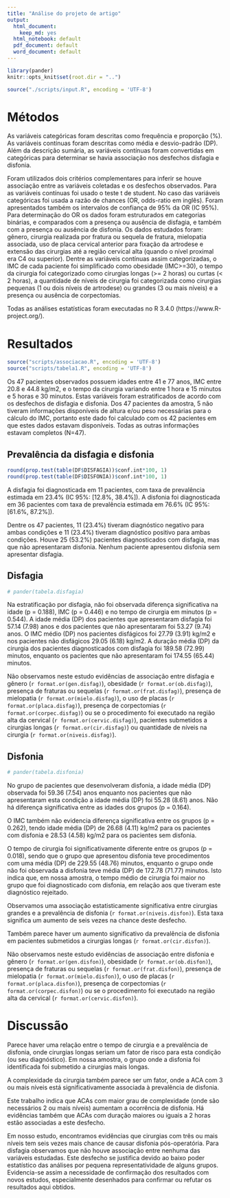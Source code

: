 ```yaml
---
title: "Análise do projeto de artigo"
output:
  html_document:
    keep_md: yes
  html_notebook: default
  pdf_document: default
  word_document: default
---
```


```r
library(pander)
knitr::opts_knit$set(root.dir = "..")
```

```r
source("./scripts/input.R", encoding = 'UTF-8')

```

# Métodos

As variáveis categóricas foram descritas como frequência e proporção (%).
As variáveis contínuas foram descritas como média e desvio-padrão (DP).
Além da descrição sumária, as variáveis contínuas foram convertidas em categóricas para determinar se havia associação nos desfechos disfagia e disfonia.

Foram utilizados dois critérios complementares para inferir se houve associação entre as variáveis coletadas e os desfechos observados.
Para as variáveis contínuas foi usado o teste t de student.
No caso das variáveis categóricas foi usada a razão de chances (OR, odds-ratio em inglês).
Foram apresentados também os intervalos de confiança de 95% da OR (IC 95%).
Para determinação do OR os dados foram estruturados em categorias binárias, e comparados com a presença ou ausência de disfagia, e também com a presença ou ausência de disfonia.
Os dados estudados foram: gênero, cirurgia realizada por fratura ou sequela de fratura, mielopatia associada, uso de placa cervical anterior para fixação da artrodese e extensão das cirurgias até a região cervical alta (quando o nível proximal era C4 ou superior).
Dentre as variáveis contínuas assim categorizadas, o IMC de cada paciente foi simplificado como obesidade (IMC>=30), o tempo da cirurgia foi categorizado como cirurgias longas (>= 2 horas) ou curtas (< 2 horas), a quantidade de níveis de cirurgia foi categorizada como cirurgias pequenas (1 ou dois níveis de artrodese) ou grandes (3 ou mais níveis) e a presença ou ausência de corpectomias.

Todas as análises estatísticas foram executadas no R 3.4.0 (https://www.R-project.org/).

# Resultados

```r
source("scripts/associacao.R", encoding = 'UTF-8')
source("scripts/tabela1.R", encoding = 'UTF-8')
```

Os 47 pacientes observados possuem idades entre 41 e 77 anos, IMC entre 20.8 e 44.8 kg/m2, e o tempo da cirurgia variando entre 1 hora e 15 minutos e 5 horas e 30 minutos.
Estas variáveis foram estratificados de acordo com os desfechos de disfagia e disfonia.
Dos 47 pacientes da amostra, 5 não tiveram informações disponíveis de altura e/ou peso necessárias para o cálculo do IMC, portanto este dado foi calculado com os 42 pacientes em que estes dados estavam disponíveis.
Todas as outras informações estavam completos (N=47).

## Prevalência da disfagia e disfonia

```r
round(prop.test(table(DF$DISFAGIA))$conf.int*100, 1)
round(prop.test(table(DF$DISFONIA))$conf.int*100, 1)
```

A disfagia foi diagnosticada em 11 pacientes, com taxa de prevalência estimada em 23.4% (IC 95%: [12.8%, 38.4%]).
A disfonia foi diagnosticada em 36 pacientes com taxa de prevalência estimada em 76.6% (IC 95%: [61.6%, 87.2%]).

Dentre os 47 pacientes, 11 (23.4%) tiveram diagnóstico negativo para ambas condições e 11 (23.4%) tiveram diagnóstico positivo para ambas condições.
Houve 25 (53.2%) pacientes diagnosticados com disfagia, mas que não apresentaram disfonia.
Nenhum paciente apresentou disfonia sem apresentar disfagia.

## Disfagia

```r
# pander(tabela.disfagia)
```

Na estratificação por disfagia, não foi observada diferença significativa na idade (p = 0.188), IMC (p = 0.446) e no tempo de cirurgia em minutos (p = 0.544).
A idade média (DP) dos pacientes que apresentaram disfagia foi 57.14 (7.98) anos e dos pacientes que não apresentaram foi 53.27 (9.74) anos.
O IMC médio (DP) nos pacientes disfágicos foi 27.79 (3.91) kg/m2 e nos pacientes não disfágicos 29.05 (6.18) kg/m2.
A duração média (DP) da cirurgia dos pacientes diagnosticados com disfagia foi 189.58 (72.99) minutos, enquanto os pacientes que não apresentaram foi 174.55 (65.44) minutos.

Não observamos neste estudo evidências de associação entre disfagia e
gênero (`r format.or(gen.disfag) `),
obesidade (`r format.or(ob.disfag)`),
presença de fraturas ou sequelas (`r format.or(frat.disfag)`),
presença de mielopatia (`r format.or(mielo.disfag)`),
o uso de placas (`r format.or(placa.disfag)`),
presença de corpectomias (`r format.or(corpec.disfag)`)
ou
se o procedimento foi executado na região alta da cervical (`r format.or(cervic.disfag)`),
pacientes submetidos a cirurgias longas (`r format.or(cir.disfag)`) ou
quantidade de níveis na cirurgia (`r format.or(niveis.disfag)`).

## Disfonia

```r
# pander(tabela.disfonia)
```

No grupo de pacientes que desenvolveram disfonia, a idade média (DP) observada foi 59.36 (7.54) anos enquanto nos pacientes que não apresentaram esta condição a idade média (DP) foi 55.28 (8.61) anos.
Não há diferença significativa entre as idades dos grupos (p = 0.164).

O IMC também não evidencia diferença significativa entre os grupos (p = 0.262), tendo idade média (DP) de 26.68 (4.11) kg/m2 para os pacientes com disfonia e 28.53 (4.58) kg/m2 para os pacientes sem disfonia.

O tempo de cirurgia foi significativamente diferente entre os grupos (p = 0.018), sendo que o grupo que apresentou disfonia teve procedimentos com uma média (DP) de 229.55 (48.76) minutos, enquanto o grupo onde não foi observada a disfonia teve média (DP) de 172.78 (71.77) minutos.
Isto indica que, em nossa amostra, o tempo médio de cirurgia foi maior no grupo que foi diagnosticado com disfonia, em relação aos que tiveram este diagnóstico rejeitado.

Observamos uma associação estatisticamente significativa entre cirurgias grandes e a prevalência de disfonia (`r format.or(niveis.disfon)`).
Esta taxa significa um aumento de seis vezes na chance deste desfecho.

Também parece haver um aumento significativo da prevalência de disfonia em pacientes submetidos a cirurgias longas (`r format.or(cir.disfon)`).

Não observamos neste estudo evidências de associação entre disfonia e
gênero (`r format.or(gen.disfon) `),
obesidade (`r format.or(ob.disfon)`),
presença de fraturas ou sequelas (`r format.or(frat.disfon)`),
presença de mielopatia (`r format.or(mielo.disfon)`),
o uso de placas (`r format.or(placa.disfon)`),
presença de corpectomias (`r format.or(corpec.disfon)`)
ou
se o procedimento foi executado na região alta da cervical (`r format.or(cervic.disfon)`).

# Discussão

Parece haver uma relação entre o tempo de cirurgia e a prevalência de disfonia, onde cirurgias longas seriam um fator de risco para esta condição (ou seu diagnóstico).
Em nossa amostra, o grupo onde a disfonia foi identificada foi submetido a cirurgias mais longas.

A complexidade da cirurgia também parece ser um fator, onde a ACA com 3 ou mais níveis está significativamente associada à prevalência de disfonia.

Este trabalho indica que ACAs com maior grau de complexidade (onde são necessários 2 ou mais níveis) aumentam a ocorrência de disfonia.
Há evidências também que ACAs com duração maiores ou iguais a 2 horas estão associadas a este desfecho.

Em nosso estudo, encontramos evidências que cirurgias com três ou mais níveis tem seis vezes mais chance de causar disfonia pós-operatória.
Para disfagia observamos que não houve associação entre nenhuma das variáveis estudadas.
Este desfecho se justifica devido ao baixo poder estatístico das análises por pequena representatividade de alguns grupos.
Evidencia-se assim a necessidade de confirmação dos resultados com novos estudos, especialmente
desenhados para confirmar ou refutar os resultados aqui obtidos.
